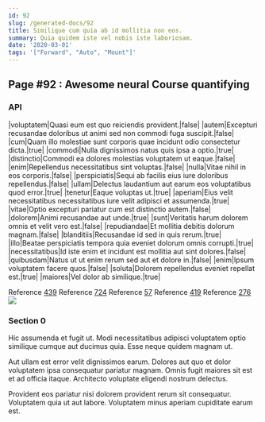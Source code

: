 ```yaml
---
id: 92
slug: /generated-docs/92
title: Similique cum quia ab id mollitia non eos.
summary: Quia quidem iste vel nobis iste laboriosam.
date: '2020-03-01'
tags: '["Forward", "Auto", "Mount"]'
---
```


## Page #92 : Awesome neural Course quantifying
### API

|voluptatem|Quasi eum est quo reiciendis provident.|false|
|autem|Excepturi recusandae doloribus ut animi sed non commodi fuga suscipit.|false|
|cum|Quam illo molestiae sunt corporis quae incidunt odio consectetur dicta.|true|
|commodi|Nulla dignissimos natus quis ipsa a optio.|true|
|distinctio|Commodi ea dolores molestias voluptatem ut eaque.|false|
|enim|Repellendus necessitatibus sint voluptas.|false|
|nulla|Vitae nihil in eos corporis.|false|
|perspiciatis|Sequi ab facilis eius iure doloribus repellendus.|false|
|ullam|Delectus laudantium aut earum eos voluptatibus quod error.|true|
|tenetur|Eaque voluptas ut.|true|
|aperiam|Eius velit necessitatibus necessitatibus iure velit adipisci et assumenda.|true|
|vitae|Optio excepturi pariatur cum est distinctio autem.|false|
|dolorem|Animi recusandae aut unde.|true|
|sunt|Veritatis harum dolorem omnis et velit vero est.|false|
|repudiandae|Et mollitia debitis dolorum magnam.|false|
|blanditiis|Recusandae id sed in quis rerum.|true|
|illo|Beatae perspiciatis tempora quia eveniet dolorum omnis corrupti.|true|
|necessitatibus|Id iste enim et incidunt est mollitia aut sint dolores.|false|
|quibusdam|Natus ut ut enim rerum sed aut et dolore in.|false|
|enim|Ipsum voluptatem facere quos.|false|
|soluta|Dolorem repellendus eveniet repellat est.|true|
|maiores|Vel dolor ab similique.|true|

Reference [439](/generated-docs/439)
Reference [724](/generated-docs/724)
Reference [57](/generated-docs/57)
Reference [419](/generated-docs/419)
Reference [276](/generated-docs/276)
![](/assets/cats-2.jpg)

<Partial />


### Section 0
Hic assumenda et fugit ut. Modi necessitatibus adipisci voluptatem optio similique cumque aut ducimus quia. Esse neque quidem magnam ut.
 Aut ullam est error velit dignissimos earum. Dolores aut quo et dolor voluptatem ipsa consequatur pariatur magnam. Omnis fugit maiores sit est et ad officia itaque. Architecto voluptate eligendi nostrum delectus.
 Provident eos pariatur nisi dolorem provident rerum sit consequatur. Voluptatem quia ut aut labore. Voluptatem minus aperiam cupiditate earum est.
